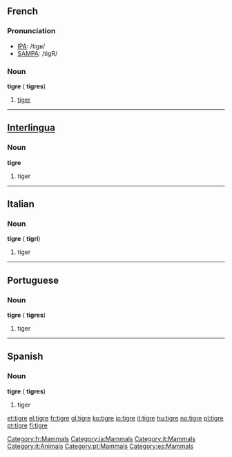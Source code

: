 {{see|Tigre|tigré}}
==French==

===Pronunciation===
*[[w:IPA|IPA]]: /tiɡʁ/
*[[w:SAMPA|SAMPA]]: /tigR/

[[Category:fr:Mammals]]

===Noun===
{{fr-infl-noun|sm=tigre|sf=tigresse|pm=tigres|pf=tigresses|smp=tiɡʁ|sfp=ti.ɡʁɛs|pmp=tiɡʁ|pfp=ti.ɡʁɛs}}
'''tigre''' {{m}} ({{plural}} '''tigres''')

# [[tiger]]

----

==[[Interlingua]]==
[[Category:ia:Mammals]]

===Noun===
'''tigre'''

# tiger

----

==Italian==
[[Category:it:Mammals]]

===Noun===
'''tigre''' {{f}} ({{plural}} '''tigri''')

# tiger

[[Category:it:Animals]]

----

==Portuguese==
[[Category:pt:Mammals]]

===Noun===
'''tigre''' {{m}} ({{plural}} '''tigres''')

# tiger

----

==Spanish==
[[Category:es:Mammals]]

===Noun===
'''tigre''' {{m}} ({{plural}} '''tigres''')

# tiger

[[et:tigre]]
[[el:tigre]]
[[fr:tigre]]
[[gl:tigre]]
[[ko:tigre]]
[[io:tigre]]
[[it:tigre]]
[[hu:tigre]]
[[no:tigre]]
[[pl:tigre]]
[[pt:tigre]]
[[fi:tigre]]